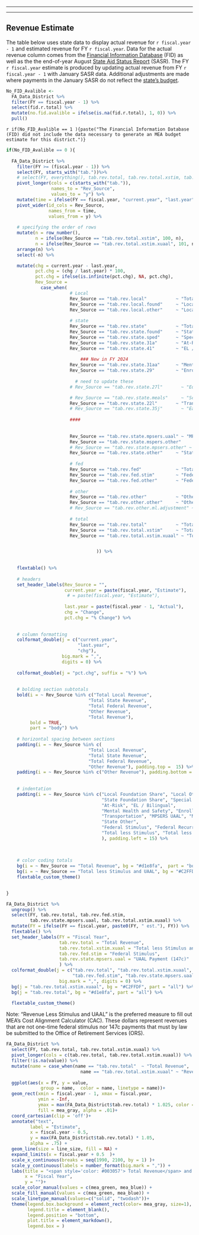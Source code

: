 ------------------------------------------------------------------------

------------------------------------------------------------------------

## Revenue Estimate

The table below uses state data to display actual revenue for `r fiscal.year - 1` and estimated revenue for FY `r fiscal.year`. Data for the actual revenue column comes from the [Financial Information Database](https://www.mischooldata.org/financial-data-files/) (FID) as well as the the end-of-year August [State Aid Status Report](https://mdoe.state.mi.us/samspublic/Home/StatusReport) (SASR). The FY `r fiscal.year` estimate is produced by updating actual revenue from FY `r fiscal.year - 1` with January SASR data. Additional adjustments are made where payments in the January SASR do not reflect the [state's budget](https://www.legislature.mi.gov/Laws/MCLTablesAndAppropriationActs).


```r

No_FID_Avalible <- 
  FA_Data_District %>% 
  filter(FY == fiscal.year - 1) %>% 
  select(fid.r.total) %>% 
  mutate(no.fid.avalible = ifelse(is.na(fid.r.total), 1, 0)) %>% 
  pull()


```

`r if(No_FID_Avalible == 1 ){paste("The Financial Information Database (FID) did not include the data necessary to generate an MEA budget estimate for this district.")}`

```r
if(No_FID_Avalible == 0 ){
  
  FA_Data_District %>%
    filter(FY >= (fiscal.year - 1)) %>%
    select(FY, starts_with("tab."))%>%
    # select(FY, everything(), tab.rev.total, tab.rev.total.xstim, tab.rev.total.xstim.xuaal) %>% 
    pivot_longer(cols = c(starts_with("tab.")), 
                 names_to = "Rev_Source", 
                 values_to = "y") %>% 
    mutate(time = ifelse(FY == fiscal.year, "current.year", "last.year" )) %>% 
    pivot_wider(id_cols = Rev_Source, 
                names_from = time, 
                values_from = y) %>% 
    
    # specifying the order of rows
    mutate(n = row_number(),
           n = ifelse(Rev_Source == "tab.rev.total.xstim", 100, n),
           n = ifelse(Rev_Source == "tab.rev.total.xstim.xuaal", 101, n)) %>% 
    arrange(n) %>% 
    select(-n) %>% 

    mutate(chg = current.year - last.year,
           pct.chg = (chg / last.year) * 100,
           pct.chg = ifelse(is.infinite(pct.chg), NA, pct.chg),
           Rev_Source = 
             case_when(
                        # Local
                        Rev_Source == "tab.rev.local"           ~ "Total Local Revenue",
                        Rev_Source == "tab.rev.local.found"     ~ "Local Foundation Share",
                        Rev_Source == "tab.rev.local.other"     ~ "Local Other",
                        
                        # state
                        Rev_Source == "tab.rev.state"           ~ "Total State Revenue",
                        Rev_Source == "tab.rev.state.found"     ~ "State Foundation Share",
                        Rev_Source == "tab.rev.state.sped"      ~ "Special Education",
                        Rev_Source == "tab.rev.state.31a"       ~ "At-Risk",
                        Rev_Source == "tab.rev.state.41"        ~ "EL / Bilingual",
                        
                            ### New in FY 2024
                        Rev_Source == "tab.rev.state.31aa"      ~ "Mental Health and Safety",
                        Rev_Source == "tab.rev.state.29"        ~ "Enrollment Stabilization", 
                        
                          # need to update these 
                        # Rev_Source == "tab.rev.state.27l"       ~ "Educator Compensation", 

                        # Rev_Source == "tab.rev.state.meals"     ~ "School Meals",
                        Rev_Source == "tab.rev.state.22l"       ~ "Transportation",
                        # Rev_Source == "tab.rev.state.35j"       ~ "Early Literacy",
  
                        ####
                        
                        
                        Rev_Source == "tab.rev.state.mpsers.uaal" ~ "MPSERS UAAL",
                        Rev_Source == "tab.rev.state.mspers.other"      ~ "MPSERS Other", 
                        # Rev_Source == "tab.rev.state.mpsers.other" ~ "MPSERS Other",
                        Rev_Source == "tab.rev.state.other"     ~ "State Other",
                        
                        # fed 
                        Rev_Source == "tab.rev.fed"             ~ "Total Federal Revenue",
                        Rev_Source == "tab.rev.fed.stim"        ~ "Federal Stimulus",
                        Rev_Source == "tab.rev.fed.other"       ~ "Federal Recurring",
                        
                        # other
                        Rev_Source == "tab.rev.other"           ~ "Other Revenue",
                        Rev_Source == "tab.rev.other.other"     ~ "Other",
                        # Rev_Source == "tab.rev.other.ml.adjustment" ~ "ML Adjustment",
                        
                        # total
                        Rev_Source == "tab.rev.total"           ~ "Total Revenue",
                        Rev_Source == "tab.rev.total.xstim"     ~ "Total less Stimulus",
                        Rev_Source == "tab.rev.total.xstim.xuaal" ~ "Total less Stimulus and UAAL"


                                  )) %>% 
    
  
    flextable() %>% 
    
    # headers
    set_header_labels(Rev_Source = "",
                      current.year = paste(fiscal.year, "Estimate"),
                       # = paste(fiscal.year, "Estimate"),
  
                      last.year = paste(fiscal.year - 1, "Actual"),
                      chg = "Change",
                      pct.chg = "% Change") %>% 
    
    
    # column formatting 
    colformat_double(j = c("current.year", 
                           "last.year", 
                           "chg"), 
                     big.mark = ",",
                     digits = 0) %>%
  
    colformat_double(j = "pct.chg", suffix = "%") %>% 
    
    
    # bolding section subtotals 
    bold(i = ~ Rev_Source %in% c("Total Local Revenue", 
                               "Total State Revenue",
                               "Total Federal Revenue",
                               "Other Revenue",
                               "Total Revenue"), 
         bold = TRUE, 
         part = "body") %>% 
  
    # horizontal spacing between sections
    padding(i = ~ Rev_Source %in% c(
                               "Total Local Revenue", 
                               "Total State Revenue",
                               "Total Federal Revenue", 
                               "Other Revenue"), padding.top =  15) %>% 
    padding(i = ~ Rev_Source %in% c("Other Revenue"), padding.bottom =  15) %>% 
    
    
    # indentation 
    padding(i = ~ Rev_Source %in% c("Local Foundation Share", "Local Other",
                                    "State Foundation Share", "Special Education",
                                    "At-Risk", "EL / Bilingual",
                                    "Mental Health and Safety", "Enrollment Stabilization",
                                    "Transportation", "MPSERS UAAL", "MPSERS Other", 
                                    "State Other",
                                    "Federal Stimulus", "Federal Recurring",
                                    "Total less Stimulus", "Total less Stimulus and UAAL"
                                    ), padding.left = 15) %>% 
    
    
    
    # color coding totals
    bg(i = ~ Rev_Source == "Total Revenue", bg = "#d1e8fa",  part = "body") %>% 
    bg(i = ~ Rev_Source == "Total less Stimulus and UAAL", bg = "#C2FFDF",  part = "body") %>% 
    flextable_custom_theme()
    

}

```

\newpage

```r

FA_Data_District %>%
  ungroup() %>%
  select(FY, tab.rev.total, tab.rev.fed.stim, 
         tab.rev.state.mpsers.uaal, tab.rev.total.xstim.xuaal) %>%
  mutate(FY = ifelse(FY == fiscal.year, paste0(FY, " est."), FY)) %>% 
  flextable() %>% 
  set_header_labels(FY = "Fiscal Year", 
                    tab.rev.total = "Total Revenue", 
                    tab.rev.total.xstim.xuaal = "Total less Stimulus and UAAL",
                    tab.rev.fed.stim = "Federal Stimulus",
                    tab.rev.state.mpsers.uaal = "UAAL Payment (147c)"
                    ) %>% 
  colformat_double(j = c("tab.rev.total", "tab.rev.total.xstim.xuaal", 
                         "tab.rev.fed.stim", "tab.rev.state.mpsers.uaal"), 
                    big.mark = ",", digits = 0) %>%
  bg(j = "tab.rev.total.xstim.xuaal", bg = "#C2FFDF", part = "all") %>% 
  bg(j = "tab.rev.total", bg = "#d1e8fa", part = "all") %>% 

  flextable_custom_theme()


```

Note: "Revenue Less Stimulus and UAAL" is the preferred measure to fill out MEA's Cost Alignment Calculator (CAC). These dollars represent revenues that are not one-time federal stimulus nor 147c payments that must by law be submitted to the Office of Retirement Services (ORS).

```r

FA_Data_District %>% 
  select(FY, tab.rev.total, tab.rev.total.xstim.xuaal) %>% 
  pivot_longer(cols = c(tab.rev.total, tab.rev.total.xstim.xuaal)) %>% 
  filter(!is.na(value)) %>%
  mutate(name = case_when(name == "tab.rev.total"  ~ "Total Revenue",
                            name == "tab.rev.total.xstim.xuaal" ~ "Revenue less Stimuls and UAAL")) %>% 
 
  ggplot(aes(x = FY, y = value, 
             group = name,  color = name, linetype = name))+
  geom_rect(xmin = fiscal.year - 1, xmax = fiscal.year, 
            ymin = -Inf, 
            ymax = max(FA_Data_District$tab.rev.total) * 1.025, color = NA, 
            fill = mea_gray, alpha = .01)+
  coord_cartesian(clip = 'off')+
  annotate("text", 
         label = "Estimate",
         x = fiscal.year - 0.5,
         y = max(FA_Data_District$tab.rev.total) * 1.05,
         alpha = .75) +
  geom_line(size = line_size, fill = NA) +
  expand_limits(x = fiscal.year + 0.5  )+
  scale_x_continuous(breaks = seq(1990, 2100, by = 1) )+
  scale_y_continuous(labels = number_format(big.mark = ",")) +
  labs(title = "<span style='color: #003057'> Total Revenue</span> and <span style='color: #00A651'> Revenue less Stimuls and UAAL</span>",
       x = "Fiscal Year",
       y = "")+
  scale_color_manual(values = c(mea_green, mea_blue)) +
  scale_fill_manual(values = c(mea_green, mea_blue)) +
  scale_linetype_manual(values=c("solid", "twodash"))+
  theme(legend.box.background = element_rect(color= mea_gray, size=1),
        legend.title = element_blank(),
        legend.position = "bottom",
        plot.title = element_markdown(),
        legend.box = )

```
